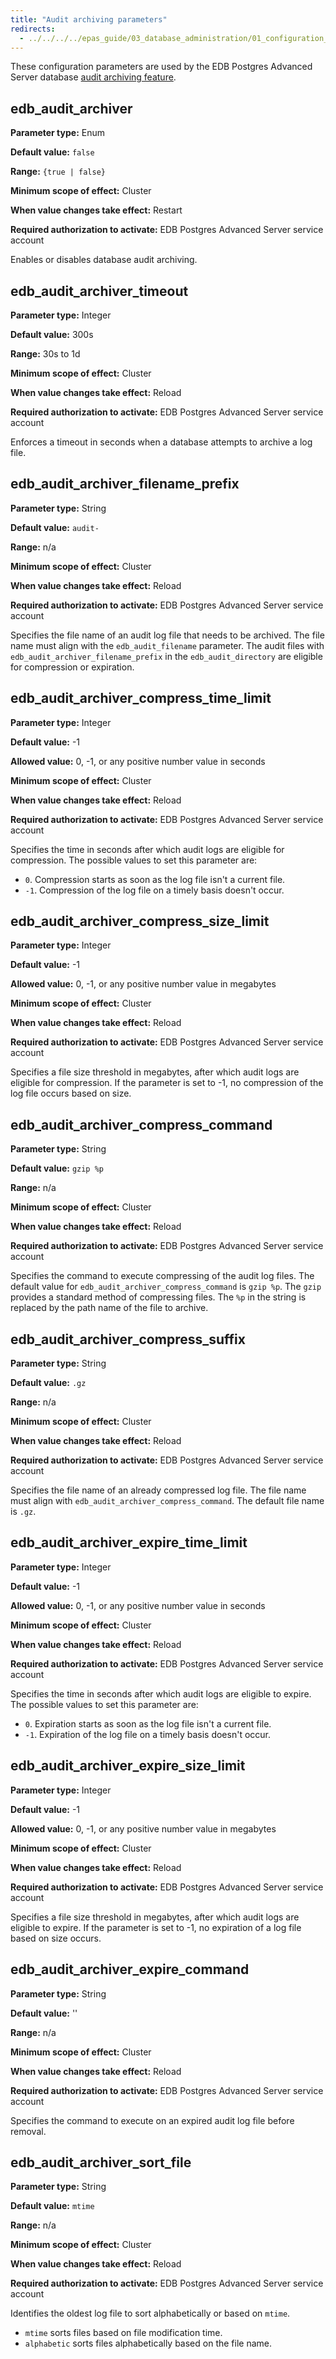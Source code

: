 ```yaml
---
title: "Audit archiving parameters"
redirects:
  - ../../../../epas_guide/03_database_administration/01_configuration_parameters/03_configuration_parameters_by_functionality/14_audit_archiver #generated for docs/epas/reorg-role-use-case-mode
---
```


<div id="audit_archiver" class="registered_link"></div>

These configuration parameters are used by the EDB Postgres Advanced Server database [audit archiving feature](/../../../epas_security_guide/05_edb_audit_logging/08_audit_log_archiving/).

## edb_audit_archiver

**Parameter type:** Enum

**Default value:** `false`

**Range:** `{true | false}`

**Minimum scope of effect:** Cluster

**When value changes take effect:** Restart

**Required authorization to activate:** EDB Postgres Advanced Server service account

Enables or disables database audit archiving. 

## edb_audit_archiver_timeout

**Parameter type:** Integer

**Default value:** 300s

**Range:** 30s to 1d

**Minimum scope of effect:** Cluster

**When value changes take effect:** Reload

**Required authorization to activate:** EDB Postgres Advanced Server service account

Enforces a timeout in seconds when a database attempts to archive a log file. 

## edb_audit_archiver_filename_prefix

**Parameter type:** String

**Default value:** `audit-`

**Range:** n/a

**Minimum scope of effect:** Cluster

**When value changes take effect:** Reload

**Required authorization to activate:** EDB Postgres Advanced Server service account

Specifies the file name of an audit log file that needs to be archived. The file name must align with the `edb_audit_filename` parameter. The audit files with `edb_audit_archiver_filename_prefix` in the `edb_audit_directory` are eligible for compression or expiration.

## edb_audit_archiver_compress_time_limit

**Parameter type:** Integer

**Default value:** -1

**Allowed value:** 0, -1, or any positive number value in seconds

**Minimum scope of effect:** Cluster

**When value changes take effect:** Reload

**Required authorization to activate:** EDB Postgres Advanced Server service account

Specifies the time in seconds after which audit logs are eligible for compression. The possible values to set this parameter are: 

-  `0`. Compression starts as soon as the log file isn't a current file. 
-  `-1`. Compression of the log file on a timely basis doesn't occur.

## edb_audit_archiver_compress_size_limit

**Parameter type:** Integer

**Default value:** -1

**Allowed value:** 0, -1, or any positive number value in megabytes

**Minimum scope of effect:** Cluster

**When value changes take effect:** Reload

**Required authorization to activate:** EDB Postgres Advanced Server service account

Specifies a file size threshold in megabytes, after which audit logs are eligible for compression. If the parameter is set to -1, no compression of the log file occurs based on size.

## edb_audit_archiver_compress_command

**Parameter type:** String

**Default value:** `gzip %p`

**Range:** n/a

**Minimum scope of effect:** Cluster

**When value changes take effect:** Reload

**Required authorization to activate:** EDB Postgres Advanced Server service account

Specifies the command to execute compressing of the audit log files. The default value for `edb_audit_archiver_compress_command` is `gzip %p`. The `gzip` provides a standard method of compressing files. The `%p` in the string is replaced by the path name of the file to archive.

## edb_audit_archiver_compress_suffix

**Parameter type:** String

**Default value:** `.gz`

**Range:** n/a

**Minimum scope of effect:** Cluster

**When value changes take effect:** Reload

**Required authorization to activate:** EDB Postgres Advanced Server service account

Specifies the file name of an already compressed log file. The file name must align with `edb_audit_archiver_compress_command`. The default file name is `.gz`. 

## edb_audit_archiver_expire_time_limit

**Parameter type:** Integer

**Default value:** -1

**Allowed value:** 0, -1, or any positive number value in seconds

**Minimum scope of effect:** Cluster

**When value changes take effect:** Reload

**Required authorization to activate:** EDB Postgres Advanced Server service account

Specifies the time in seconds after which audit logs are eligible to expire. The possible values to set this parameter are: 

-  `0`. Expiration starts as soon as the log file isn't a current file. 
-  `-1`. Expiration of the log file on a timely basis doesn't occur.

## edb_audit_archiver_expire_size_limit 

**Parameter type:** Integer

**Default value:** -1

**Allowed value:** 0, -1, or any positive number value in megabytes

**Minimum scope of effect:** Cluster

**When value changes take effect:** Reload

**Required authorization to activate:** EDB Postgres Advanced Server service account

Specifies a file size threshold in megabytes, after which audit logs are eligible to expire. If the parameter is set to -1, no expiration of a log file based on size occurs.

## edb_audit_archiver_expire_command 

**Parameter type:** String

**Default value:** ''

**Range:** n/a

**Minimum scope of effect:** Cluster

**When value changes take effect:** Reload

**Required authorization to activate:** EDB Postgres Advanced Server service account

Specifies the command to execute on an expired audit log file before removal.

## edb_audit_archiver_sort_file 

**Parameter type:** String

**Default value:** `mtime`

**Range:** n/a

**Minimum scope of effect:** Cluster

**When value changes take effect:** Reload

**Required authorization to activate:** EDB Postgres Advanced Server service account

Identifies the oldest log file to sort alphabetically or based on `mtime`. 

-  `mtime` sorts files based on file modification time. 
-  `alphabetic` sorts files alphabetically based on the file name.
